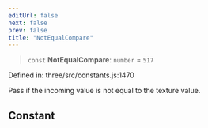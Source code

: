 ```yaml
---
editUrl: false
next: false
prev: false
title: "NotEqualCompare"
---
```


> `const` **NotEqualCompare**: `number` = `517`

Defined in: three/src/constants.js:1470

Pass if the incoming value is not equal to the texture value.

## Constant
